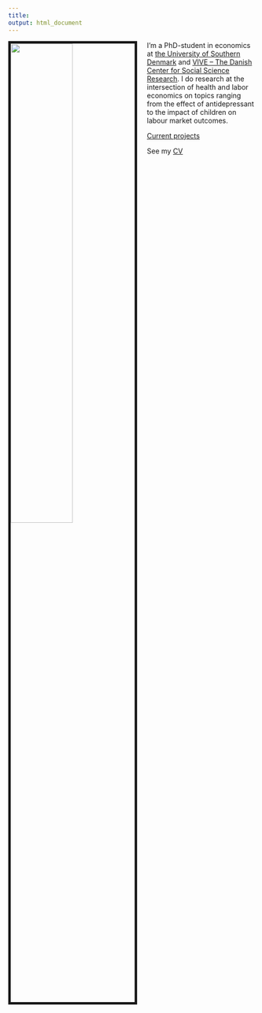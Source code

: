 ```yaml
---
title: 
output: html_document
---
```



<img src="Nis Lydiksen 6609_comp.jpg" style="width:50%; border:5px solid; margin-right: 20px" align="left">

I'm a PhD-student in economics at [the University of Southern Denmark](http://findresearcher.sdu.dk:8080/portal/da/person/nisvl) and [VIVE – The Danish Center for Social Science Research](https://vive.dk/english/).  I do research at the intersection of health and labor economics on topics ranging from the effect of antidepressant to the impact of children on labour market outcomes.  

[Current projects](Projects.html)

See my [CV](CVnis.pdf)

